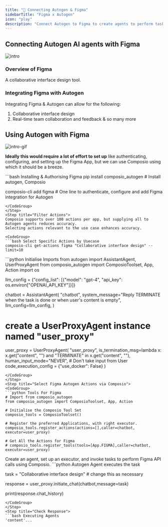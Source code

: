 ```yaml
---
title: "🚀 Connecting Autogen & Figma"
sidebarTitle: "Figma x Autogen"
icon: "play"
description: "Connect Autogen to Figma to create agents to perform tasks using natural language"
---
```


## Connecting Autogen AI agents with Figma
![intro](/media/intro.jpg)

### Overview of Figma

A collaborative interface design tool.

### Integrating Figma with Autogen

Integrating Figma & Autogen can allow for the following:

1. Collaborative interface design
2. Real-time team collaboration and feedback
& so many more

## Using Autogen with Figma
![intro-gif](/media/intro.gif)
<Steps>
<Step title="Setting Up the Environment">

**Ideally this would require a lot of effort to set up** like authenticating, configuring, and setting up the Figma App, but we can use Composio using which it should be a breeze.

<CodeGroup>
```bash Installing & Authorising Figma
pip install composio_autogen # Install autogen, Composio 

composio-cli add figma # One line to authenticate, configure and add Figma integration for Autogen
```
</CodeGroup>
</Step>
<Step title="Filter Actions">
Composio supports over 100 actions per app, but supplying all to Autogen agents reduces accuracy.
Selecting actions relevant to the use case enhances accuracy.

<CodeGroup>
```bash Select Specific Actions by Usecase
composio-cli get-actions figma "Collaborative interface design" --limit=10
```
</CodeGroup>

</Step>
<Step title="Import Base Packages">

<CodeGroup>
```python Initialise Imports
from autogen import AssistantAgent, UserProxyAgent
from composio_autogen import ComposioToolset, App, Action
import os

llm_config = {"config_list": [{"model": "gpt-4", "api_key": os.environ["OPENAI_API_KEY"]}]}

chatbot = AssistantAgent(
    "chatbot",
    system_message="Reply TERMINATE when the task is done or when user's content is empty",
    llm_config=llm_config,
)

# create a UserProxyAgent instance named "user_proxy"
user_proxy = UserProxyAgent(
    "user_proxy",
    is_termination_msg=lambda x: x.get("content", "") and "TERMINATE" in x.get("content", ""),
    human_input_mode="NEVER", # Don't take input from User
    code_execution_config = {"use_docker": False}
)
```
</CodeGroup>
</Step>
<Step title="Select Figma Autogen Actions via Composio">
<CodeGroup>
```python Tools For Figma
# Import from composio_autogen
from composio_autogen import ComposioToolset, App, Action

# Initialise the Composio Tool Set
composio_tools = ComposioToolset()

# Register the preferred Applications, with right executor. 
composio_tools.register_actions(actions=[],caller=chatbot, executor=user_proxy)

# Get All the Actions for Figma
# composio_tools.register_tools(tools=[App.FIGMA],caller=chatbot, executor=user_proxy) 
```
</CodeGroup>
</Step>
<Step title="Execute the Agent">
Create an agent, set up an executor, and invoke tasks to perform Figma API calls using Composio. 
<CodeGroup>
```python Autogen Agent executes the task

task = "Collaborative interface design" # change this as necessary

response = user_proxy.initiate_chat(chatbot,message=task)

print(response.chat_history)
```
</CodeGroup>
</Step>
<Step title="Check Response">
```bash Executing Agents
'content'...
```
</Step>
</Steps>
